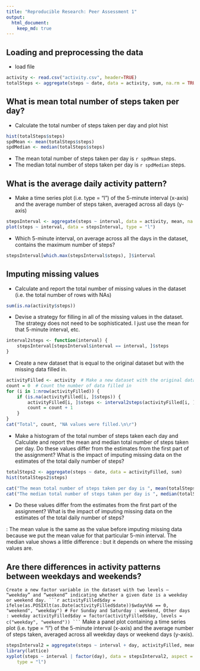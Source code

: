 ```yaml
---
title: "Reproducible Research: Peer Assessment 1"
output: 
  html_document:
    keep_md: true
---
```



## Loading and preprocessing the data
- load file

```r
activity <- read.csv("activity.csv", header=TRUE)
totalSteps <- aggregate(steps ~ date, data = activity, sum, na.rm = TRUE)
```

## What is mean total number of steps taken per day?
- Calculate the total number of steps taken per day and plot hist

```r
hist(totalSteps$steps)
spdMean <- mean(totalSteps$steps)
spdMedian <- median(totalSteps$steps)
```

- The mean total number of steps taken per day is `r spdMean` steps.
- The median total number of steps taken per day is `r spdMedian` steps.

## What is the average daily activity pattern?

- Make a time series plot (i.e. type = "l") of the 5-minute interval (x-axis) and the average number of steps taken, averaged across all days (y-axis)
```r
stepsInterval <- aggregate(steps ~ interval, data = activity, mean, na.rm = TRUE)
plot(steps ~ interval, data = stepsInterval, type = "l")
```

- Which 5-minute interval, on average across all the days in the dataset, contains the maximum number of steps?
```r
stepsInterval[which.max(stepsInterval$steps), ]$interval
```

## Imputing missing values
- Calculate and report the total number of missing values in the dataset (i.e. the total number of rows with NAs)
```r
sum(is.na(activity$steps))
```

- Devise a strategy for filling in all of the missing values in the dataset. The strategy does not need to be sophisticated. I just use the mean for that 5-minute interval, etc.

```r
interval2steps <- function(interval) {
    stepsInterval[stepsInterval$interval == interval, ]$steps
}
```

- Create a new dataset that is equal to the original dataset but with the missing data filled in.
```r
activityFilled <- activity  # Make a new dataset with the original data
count = 0  # Count the number of data filled in
for (i in 1:nrow(activityFilled)) {
    if (is.na(activityFilled[i, ]$steps)) {
        activityFilled[i, ]$steps <- interval2steps(activityFilled[i, ]$interval)
        count = count + 1
    }
}
cat("Total", count, "NA values were filled.\n\r")
```

- Make a histogram of the total number of steps taken each day and Calculate and report the mean and median total number of steps taken per day. Do these values differ from the estimates from the first part of the assignment? What is the impact of imputing missing data on the estimates of the total daily number of steps?
```r
totalSteps2 <- aggregate(steps ~ date, data = activityFilled, sum)
hist(totalSteps2$steps)
```

```r
cat("The mean total number of steps taken per day is ", mean(totalSteps2$steps), " steps")
cat("The median total number of steps taken per day is ", median(totalSteps2$steps), "steps")
```

- Do these values differ from the estimates from the first part of the assignment? What is the impact of imputing missing data on the estimates of the total daily number of steps?

: The mean value is the same as the value before imputing missing data because we put the mean value for that particular 5-min interval. The median value shows a little difference : but it depends on where the missing values are.

## Are there differences in activity patterns between weekdays and weekends?
` Create a new factor variable in the dataset with two levels – “weekday” and “weekend” indicating whether a given date is a weekday or weekend day.
```r
activityFilled$day = ifelse(as.POSIXlt(as.Date(activityFilled$date))$wday%%6 == 0, "weekend", "weekday")
# For Sunday and Saturday : weekend, Other days : weekday
activityFilled$day = factor(activityFilled$day, levels = c("weekday", "weekend"))
```
` Make a panel plot containing a time series plot (i.e. type = "l") of the 5-minute interval (x-axis) and the average number of steps taken, averaged across all weekday days or weekend days (y-axis). 
```r
stepsInterval2 = aggregate(steps ~ interval + day, activityFilled, mean)
library(lattice)
xyplot(steps ~ interval | factor(day), data = stepsInterval2, aspect = 1/2, 
    type = "l")
```